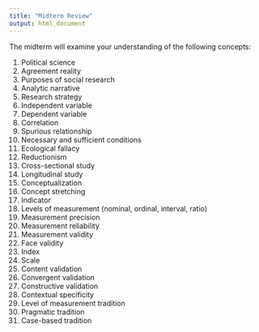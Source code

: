 ```yaml
---
title: "Midterm Review"
output: html_document
---
```


The midterm will examine your understanding of the following concepts:

1. Political science
1. Agreement reality
1. Purposes of social research
1. Analytic narrative
1. Research strategy
1. Independent variable
1. Dependent variable
1. Correlation
1. Spurious relationship
1. Necessary and sufficient conditions
1. Ecological fallacy
1. Reductionism
1. Cross-sectional study
1. Longitudinal study
1. Conceptualization
1. Concept stretching
1. Indicator
1. Levels of measurement (nominal, ordinal, interval, ratio)
1. Measurement precision
1. Measurement reliability
1. Measurement validity
1. Face validity
1. Index
1. Scale
1. Content validation
1. Convergent validation
1. Constructive validation
1. Contextual specificity
1. Level of measurement tradition
1. Pragmatic tradition
1. Case-based tradition